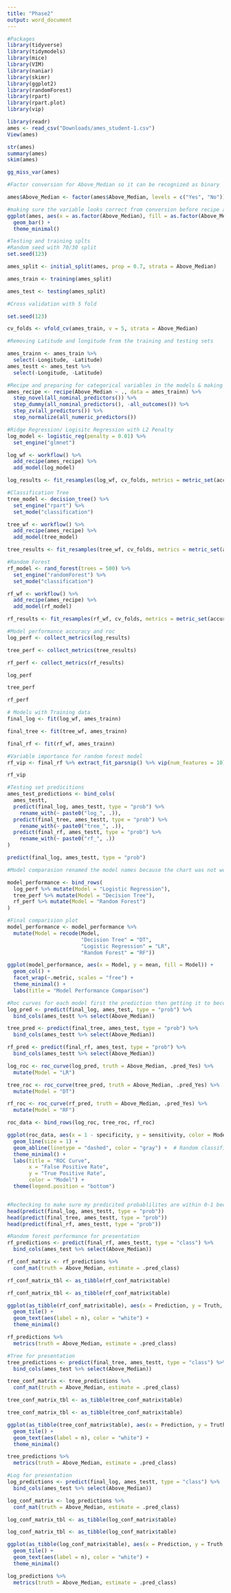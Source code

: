 ```yaml
---
title: "Phase2"
output: word_document
---
```


```r
#Packages
library(tidyverse)
library(tidymodels)
library(mice) 
library(VIM)
library(naniar) 
library(skimr) 
library(ggplot2)
library(randomForest)
library(rpart)
library(rpart.plot)
library(vip)
```

```r
library(readr)
ames <- read_csv("Downloads/ames_student-1.csv")
View(ames)
```

```r
str(ames)
summary(ames)
skim(ames)
```

```r
gg_miss_var(ames)
```


```r
#Factor conversion for Above_Median so it can be recognized as binary

ames$Above_Median <- factor(ames$Above_Median, levels = c("Yes", "No"))

#making sure the variable looks correct from conversion before recipe and model building
ggplot(ames, aes(x = as.factor(Above_Median), fill = as.factor(Above_Median))) +
  geom_bar() +
  theme_minimal()

```


```r
#Testing and training splts
#Random seed with 70/30 split
set.seed(123)

ames_split <- initial_split(ames, prop = 0.7, strata = Above_Median)

ames_train <- training(ames_split)

ames_test <- testing(ames_split)

#Cross validation with 5 fold

set.seed(123)

cv_folds <- vfold_cv(ames_train, v = 5, strata = Above_Median)
```


```r
#Removing Latitude and longitude from the training and testing sets

ames_trainn <- ames_train %>%
  select(-Longitude, -Latitude)
ames_testt <- ames_test %>%
  select(-Longitude, -Latitude)

#Recipe and preparing for categorical variables in the models & making sure Above_Median is not used as a dummy variable in building
ames_recipe <- recipe(Above_Median ~ ., data = ames_trainn) %>%
  step_novel(all_nominal_predictors()) %>%  
  step_dummy(all_nominal_predictors(), -all_outcomes()) %>%  
  step_zv(all_predictors()) %>% 
  step_normalize(all_numeric_predictors())
```


```r
#Ridge Regression/ Logisitc Regression with L2 Penalty
log_model <- logistic_reg(penalty = 0.01) %>%  
  set_engine("glmnet")

log_wf <- workflow() %>%
  add_recipe(ames_recipe) %>%
  add_model(log_model)

log_results <- fit_resamples(log_wf, cv_folds, metrics = metric_set(accuracy, roc_auc))
```


```r
#Classification Tree
tree_model <- decision_tree() %>%
  set_engine("rpart") %>%
  set_mode("classification")

tree_wf <- workflow() %>%
  add_recipe(ames_recipe) %>%
  add_model(tree_model)

tree_results <- fit_resamples(tree_wf, cv_folds, metrics = metric_set(accuracy, roc_auc))
```



```r
#Random Forest
rf_model <- rand_forest(trees = 500) %>%
  set_engine("randomForest") %>%
  set_mode("classification")

rf_wf <- workflow() %>%
  add_recipe(ames_recipe) %>%
  add_model(rf_model)

rf_results <- fit_resamples(rf_wf, cv_folds, metrics = metric_set(accuracy, roc_auc))
```



```r
#Model performance accuracy and roc
log_perf <- collect_metrics(log_results)

tree_perf <- collect_metrics(tree_results)

rf_perf <- collect_metrics(rf_results)

log_perf

tree_perf

rf_perf

```

```r
# Models with Training data
final_log <- fit(log_wf, ames_trainn)

final_tree <- fit(tree_wf, ames_trainn)

final_rf <- fit(rf_wf, ames_trainn)
```


```r
#Variable importance for random forest model
rf_vip <- final_rf %>% extract_fit_parsnip() %>% vip(num_features = 10)

rf_vip

#Testing set predicitions 
ames_test_predictions <- bind_cols(
  ames_testt,
  predict(final_log, ames_testt, type = "prob") %>%
    rename_with(~ paste0("log_", .)),
  predict(final_tree, ames_testt, type = "prob") %>%
    rename_with(~ paste0("tree_", .)),
  predict(final_rf, ames_testt, type = "prob") %>%
    rename_with(~ paste0("rf_", .))
)

predict(final_log, ames_testt, type = "prob")
```


```r
#Model comparasion renamed the model names because the chart was not working aesthically with full names. Not enough room after first try

model_performance <- bind_rows(
  log_perf %>% mutate(Model = "Logistic Regression"),
  tree_perf %>% mutate(Model = "Decision Tree"),
  rf_perf %>% mutate(Model = "Random Forest")
)

#Final comparision plot
model_performance <- model_performance %>%
  mutate(Model = recode(Model,
                        "Decision Tree" = "DT",
                        "Logistic Regression" = "LR",
                        "Random Forest" = "RF"))

ggplot(model_performance, aes(x = Model, y = mean, fill = Model)) +
  geom_col() +
  facet_wrap(~.metric, scales = "free") +
  theme_minimal() +
  labs(title = "Model Performance Comparison")
```

```r
#Roc curves for each model first the prediction then getting it to become the curve and combining it for the once chart
log_pred <- predict(final_log, ames_test, type = "prob") %>%
  bind_cols(ames_testt %>% select(Above_Median))

tree_pred <- predict(final_tree, ames_test, type = "prob") %>%
  bind_cols(ames_testt %>% select(Above_Median))

rf_pred <- predict(final_rf, ames_test, type = "prob") %>%
  bind_cols(ames_testt %>% select(Above_Median))

log_roc <- roc_curve(log_pred, truth = Above_Median, .pred_Yes) %>%
  mutate(Model = "LR")

tree_roc <- roc_curve(tree_pred, truth = Above_Median, .pred_Yes) %>%
  mutate(Model = "DT")

rf_roc <- roc_curve(rf_pred, truth = Above_Median, .pred_Yes) %>%
  mutate(Model = "RF")

roc_data <- bind_rows(log_roc, tree_roc, rf_roc)

ggplot(roc_data, aes(x = 1 - specificity, y = sensitivity, color = Model)) +
  geom_line(size = 1) +
  geom_abline(linetype = "dashed", color = "gray") +  # Random classifier line
  theme_minimal() +
  labs(title = "ROC Curve",
       x = "False Positive Rate",
       y = "True Positive Rate",
       color = "Model") +
  theme(legend.position = "bottom")



```

```r
#Rechecking to make sure my predicited probablilites are within 0-1 because roc was negative. Updated above code and this is no longer neccasary. I realized my roc curve was plotted incorrectly
head(predict(final_log, ames_testt, type = "prob"))
head(predict(final_tree, ames_testt, type = "prob"))
head(predict(final_rf, ames_testt, type = "prob"))

```

```r
#Random forest performance for presentation
rf_predictions <- predict(final_rf, ames_testt, type = "class") %>%
  bind_cols(ames_test %>% select(Above_Median))

rf_conf_matrix <- rf_predictions %>%
  conf_mat(truth = Above_Median, estimate = .pred_class)

rf_conf_matrix_tbl <- as_tibble(rf_conf_matrix$table)

rf_conf_matrix_tbl <- as_tibble(rf_conf_matrix$table)

ggplot(as_tibble(rf_conf_matrix$table), aes(x = Prediction, y = Truth, fill = n)) +
  geom_tile() +
  geom_text(aes(label = n), color = "white") +
  theme_minimal()

rf_predictions %>%
  metrics(truth = Above_Median, estimate = .pred_class)

```

```r
#Tree for presentation
tree_predictions <- predict(final_tree, ames_testt, type = "class") %>%
  bind_cols(ames_test %>% select(Above_Median))

tree_conf_matrix <- tree_predictions %>%
  conf_mat(truth = Above_Median, estimate = .pred_class)

tree_conf_matrix_tbl <- as_tibble(tree_conf_matrix$table)

tree_conf_matrix_tbl <- as_tibble(tree_conf_matrix$table)

ggplot(as_tibble(tree_conf_matrix$table), aes(x = Prediction, y = Truth, fill = n)) +
  geom_tile() +
  geom_text(aes(label = n), color = "white") +
  theme_minimal()

tree_predictions %>%
  metrics(truth = Above_Median, estimate = .pred_class)
```

```r
#Log for presentation
log_predictions <- predict(final_log, ames_testt, type = "class") %>%
  bind_cols(ames_test %>% select(Above_Median))

log_conf_matrix <- log_predictions %>%
  conf_mat(truth = Above_Median, estimate = .pred_class)

log_conf_matrix_tbl <- as_tibble(log_conf_matrix$table)

log_conf_matrix_tbl <- as_tibble(log_conf_matrix$table)

ggplot(as_tibble(log_conf_matrix$table), aes(x = Prediction, y = Truth, fill = n)) +
  geom_tile() +
  geom_text(aes(label = n), color = "white") +
  theme_minimal()

log_predictions %>%
  metrics(truth = Above_Median, estimate = .pred_class)
```

